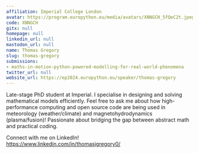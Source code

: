 ```yaml
---
affiliation: Imperial College London
avatar: https://program.europython.eu/media/avatars/XNNGCH_5fQeC2t.jpeg
code: XNNGCH
gitx: null
homepage: null
linkedin_url: null
mastodon_url: null
name: Thomas Gregory
slug: thomas-gregory
submissions:
- maths-in-motion-python-powered-modelling-for-real-world-phenomena
twitter_url: null
website_url: https://ep2024.europython.eu/speaker/thomas-gregory
---
```


Late-stage PhD student at Imperial. I specialise in designing and solving mathematical models efficiently. Feel free to ask me about how high-performance computing and open source code are being used in meteorology (weather/climate) and magnetohydrodynamics (plasma/fusion)! Passionate about bridging the gap between abstract math and practical coding.

Connect with me on LinkedIn! https://www.linkedin.com/in/thomasjgregory0/
